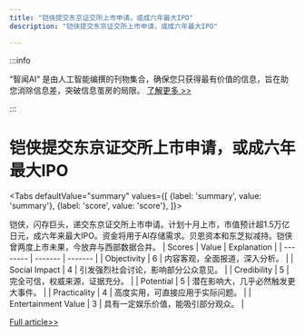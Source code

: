 ```yaml
---
title: "铠侠提交东京证交所上市申请，或成六年最大IPO"
description: "铠侠提交东京证交所上市申请，或成六年最大IPO"

---
```



:::info

“智闻AI“ 是由人工智能编撰的刊物集合，确保您只获得最有价值的信息，旨在助您消除信息差，突破信息茧房的局限。  [了解更多 >>](/)

:::

# 铠侠提交东京证交所上市申请，或成六年最大IPO


<Tabs
	defaultValue="summary"
	values={[
	{label: 'summary', value: 'summary'},
	{label: 'score', value: 'score'},
]}>
<TabItem value="summary">


铠侠，闪存巨头，递交东京证交所上市申请。计划十月上市，市值预计超1.5万亿日元，成六年来最大IPO。资金将用于AI存储需求。贝恩资本和东芝拟减持。铠侠曾两度上市未果，今放弃与西部数据合并。
</TabItem>
<TabItem value="score">
	| Scores     | Value   | Explanation |
	| -------- | ------- | ------- |
	| Objectivity  | 6    | 内容客观，全面报道，深入分析。    |
	| Social Impact | 4     | 引发强烈社会讨论，影响部分公众意见。    |
	| Credibility    | 5    | 完全可信，权威来源，证据充分。    |
	| Potential    | 5    | 潜在影响大，几乎必然触发更大事件。    |
	| Practicality    | 4    | 高度实用，可直接应用于实际问题。    |
	| Entertainment Value    | 3    | 具有一定娱乐价值，能吸引部分观众。    |
</TabItem>
</Tabs>

[Full article>>](https://readhub.cn/topic/8cHSsjMGgUG)
